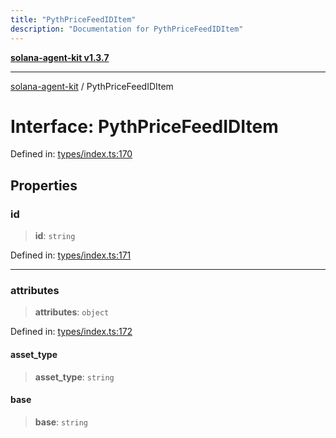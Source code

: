 ```yaml
---
title: "PythPriceFeedIDItem"
description: "Documentation for PythPriceFeedIDItem"
---
```


[**solana-agent-kit v1.3.7**](../README.md)

***

[solana-agent-kit](../README.md) / PythPriceFeedIDItem

# Interface: PythPriceFeedIDItem

Defined in: [types/index.ts:170](https://github.com/sendaifun/solana-agent-kit/blob/6acfa958180602da3c2d2ac883bf660ca90dba2f/src/types/index.ts#L170)

## Properties

### id

> **id**: `string`

Defined in: [types/index.ts:171](https://github.com/sendaifun/solana-agent-kit/blob/6acfa958180602da3c2d2ac883bf660ca90dba2f/src/types/index.ts#L171)

***

### attributes

> **attributes**: `object`

Defined in: [types/index.ts:172](https://github.com/sendaifun/solana-agent-kit/blob/6acfa958180602da3c2d2ac883bf660ca90dba2f/src/types/index.ts#L172)

#### asset\_type

> **asset\_type**: `string`

#### base

> **base**: `string`
